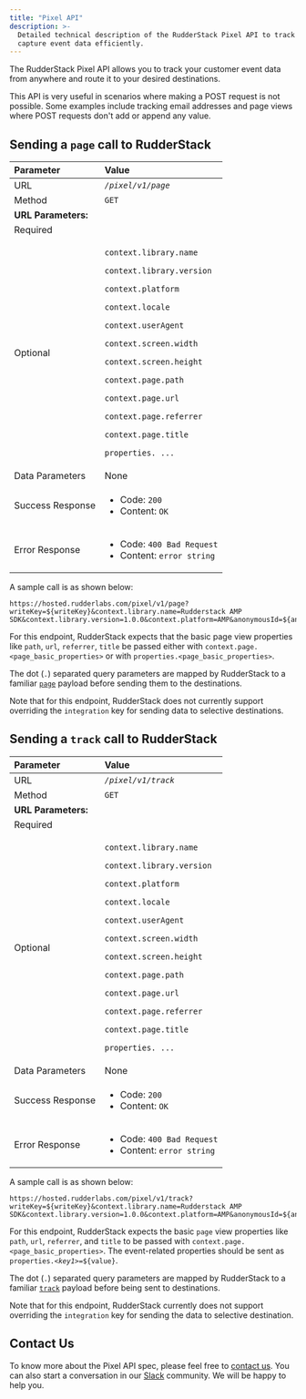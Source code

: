 ```yaml
---
title: "Pixel API"
description: >-
  Detailed technical description of the RudderStack Pixel API to track and
  capture event data efficiently.
---
```


The RudderStack Pixel API allows you to track your customer event data from anywhere and route it to your desired destinations.

This API is very useful in scenarios where making a POST request is not possible. Some examples include tracking email addresses and page views where POST requests don't add or append any value.

## Sending a `page` call to RudderStack

<table>
  <thead>
    <tr>
      <th style="text-align:left">Parameter</th>
      <th style="text-align:left">Value</th>
    </tr>
  </thead>
  <tbody>
    <tr>
      <td style="text-align:left">URL</td>
      <td style="text-align:left">
        <em>
          <code class="inline-code">/pixel/v1/page</code>
        </em>
      </td>
    </tr>
    <tr>
      <td style="text-align:left">Method</td>
      <td style="text-align:left">
        <code class="inline-code">GET</code>
      </td>
    </tr>
    <tr>
      <td style="text-align:left">
        <b>URL Parameters:</b>
      </td>
      <td style="text-align:left"></td>
    </tr>
    <tr>
      <td style="text-align:left">Required</td>
      <td style="text-align:left">
        <p></p>
        <p dangerouslySetInnerHTML={{ __html: "writeKey=${writeKey}" }}></p>
        <p
          dangerouslySetInnerHTML={{ __html: "anonymousId=${anonymousId}" }}
        ></p>
      </td>
    </tr>
    <tr>
      <td style="text-align:left">Optional</td>
      <td style="text-align:left">
        <p></p>
        <p dangerouslySetInnerHTML={{ __html: "userId=${userId}" }}></p>
        <p dangerouslySetInnerHTML={{ __html: "name=${page_name}" }}></p>
        <p>
          <code class="inline-code">context.library.name</code>
        </p>
        <p>
          <code class="inline-code">context.library.version</code>
        </p>
        <p>
          <code class="inline-code">context.platform</code>
        </p>
        <p>
          <code class="inline-code">context.locale</code>
        </p>
        <p>
          <code class="inline-code">context.userAgent</code>
        </p>
        <p>
          <code class="inline-code">context.screen.width</code>
        </p>
        <p>
          <code class="inline-code">context.screen.height</code>
        </p>
        <p>
          <code class="inline-code">context.page.path</code>
        </p>
        <p>
          <code class="inline-code">context.page.url</code>
        </p>
        <p>
          <code class="inline-code">context.page.referrer</code>
        </p>
        <p>
          <code class="inline-code">context.page.title</code>
        </p>
        <p>
          <code
            dangerouslySetInnerHTML={{
              __html: "properties.&lt;*key1*&gt;=${value}",
            }}
          ></code>
        </p>
        <p>
          <code
            dangerouslySetInnerHTML={{
              __html: "properties.&lt;*key2*&gt;=${value}",
            }}
          ></code>
        </p>
        <p>
          <code class="inline-code">properties. ...</code>
        </p>
      </td>
    </tr>
    <tr>
      <td style="text-align:left">Data Parameters</td>
      <td style="text-align:left">None</td>
    </tr>
    <tr>
      <td style="text-align:left">Success Response</td>
      <td style="text-align:left">
        <ul>
          <li>
            Code: <code class="inline-code">200</code>
          </li>
          <li>
            Content: <code class="inline-code">OK</code>
          </li>
        </ul>
      </td>
    </tr>
    <tr>
      <td style="text-align:left">Error Response</td>
      <td style="text-align:left">
        <ul>
          <li>
            Code: <code class="inline-code">400 Bad Request</code>
          </li>
          <li>
            Content: <code class="inline-code">error string</code>
          </li>
        </ul>
      </td>
    </tr>
  </tbody>
</table>

A sample call is as shown below:

```
https://hosted.rudderlabs.com/pixel/v1/page?writeKey=${writeKey}&context.library.name=Rudderstack AMP SDK&context.library.version=1.0.0&context.platform=AMP&anonymousId=${anonymousId}&context.locale=${browserLanguage}&context.userAgent=${userAgent}&context.page.path=${canonicalPath}&context.page.url=${canonicalUrl}&context.page.referrer=${documentReferrer}&context.page.title=${title}&context.screen.width=${screenWidth}&context.screen.height=${screenHeight}&properties.path=${canonicalPath}&properties.url=${canonicalUrl}&properties.referrer=${documentReferrer}&properties.title=${title}&name=${pageName}
```

<div class="warningBlock">

For this endpoint, RudderStack expects that the basic page view properties like <code class="inline-code">path</code>, <code class="inline-code">url</code>, <code class="inline-code">referrer</code>, <code class="inline-code">title</code> be passed either with <code class="inline-code">context.page.&lt;page_basic_properties&gt;</code> or with <code class="inline-code">properties.&lt;page_basic_properties&gt;</code>.

</div>

<div class="infoBlock">

The dot (<code class="inline-code">.</code>) separated query parameters are mapped by RudderStack to a familiar <a href="https://rudderstack.com/docs/rudderstack-api/http-api#81-page-payload"><code class="inline-code">page</code></a> payload before sending them to the destinations.

</div>

<div class="warningBlock">

Note that for this endpoint, RudderStack does not currently support overriding the <code class="inline-code">integration</code> key for sending data to selective destinations.

</div>

## Sending a `track` call to RudderStack

<table>
  <thead>
    <tr>
      <th style="text-align:left">Parameter</th>
      <th style="text-align:left">Value</th>
    </tr>
  </thead>
  <tbody>
    <tr>
      <td style="text-align:left">URL</td>
      <td style="text-align:left">
        <em>
          <code class="inline-code">/pixel/v1/track</code>
        </em>
      </td>
    </tr>
    <tr>
      <td style="text-align:left">Method</td>
      <td style="text-align:left">
        <code class="inline-code">GET</code>
      </td>
    </tr>
    <tr>
      <td style="text-align:left">
        <b>URL Parameters:</b>
      </td>
      <td style="text-align:left"></td>
    </tr>
    <tr>
      <td style="text-align:left">Required</td>
      <td style="text-align:left">
        <p></p>
        <p dangerouslySetInnerHTML={{ __html: "writeKey=${writeKey}" }}></p>
        <p
          dangerouslySetInnerHTML={{ __html: "anonymousId=${anonymousId}" }}
        ></p>
        <p dangerouslySetInnerHTML={{ __html: "event=${event_name}" }}></p>
      </td>
    </tr>
    <tr>
      <td style="text-align:left">Optional</td>
      <td style="text-align:left">
        <p dangerouslySetInnerHTML={{ __html: "userId=${userId}" }}></p>
        <p>
          <code class="inline-code">context.library.name</code>
        </p>
        <p>
          <code class="inline-code">context.library.version</code>
        </p>
        <p>
          <code class="inline-code">context.platform</code>
        </p>
        <p>
          <code class="inline-code">context.locale</code>
        </p>
        <p>
          <code class="inline-code">context.userAgent</code>
        </p>
        <p>
          <code class="inline-code">context.screen.width</code>
        </p>
        <p>
          <code class="inline-code">context.screen.height</code>
        </p>
        <p>
          <code class="inline-code">context.page.path</code>
        </p>
        <p>
          <code class="inline-code">context.page.url</code>
        </p>
        <p>
          <code class="inline-code">context.page.referrer</code>
        </p>
        <p>
          <code class="inline-code">context.page.title</code>
        </p>
        <p>
          <code
            dangerouslySetInnerHTML={{
              __html: "properties.&lt;*key1*&gt;=${value}",
            }}
          ></code>
        </p>
        <p>
          <code
            dangerouslySetInnerHTML={{
              __html: "properties.&lt;*key2*&gt;=${value}",
            }}
          ></code>
        </p>
        <p>
          <code class="inline-code">properties. ...</code>
        </p>
      </td>
    </tr>
    <tr>
      <td style="text-align:left">Data Parameters</td>
      <td style="text-align:left">None</td>
    </tr>
    <tr>
      <td style="text-align:left">Success Response</td>
      <td style="text-align:left">
        <ul>
          <li>
            Code: <code class="inline-code">200</code>
          </li>
          <li>
            Content: <code class="inline-code">OK</code>
          </li>
        </ul>
      </td>
    </tr>
    <tr>
      <td style="text-align:left">Error Response</td>
      <td style="text-align:left">
        <ul>
          <li>
            Code: <code class="inline-code">400 Bad Request</code>
          </li>
          <li>
            Content: <code class="inline-code">error string</code>
          </li>
        </ul>
      </td>
    </tr>
  </tbody>
</table>

A sample call is as shown below:

```
https://hosted.rudderlabs.com/pixel/v1/track?writeKey=${writeKey}&context.library.name=Rudderstack AMP SDK&context.library.version=1.0.0&context.platform=AMP&anonymousId=${anonymousId}&context.locale=${browserLanguage}&context.userAgent=${userAgent}&context.page.path=${canonicalPath}&context.page.url=${canonicalUrl}&context.page.referrer=${documentReferrer}&context.page.title=${title}&context.screen.width=${screenWidth}&context.screen.height=${screenHeight}&event=${eventName}&properties.key1=value1&properties.key2=value2
```

<div class="warningBlock">

For this endpoint, RudderStack expects the basic <code class="inline-code">page</code> view properties like <code class="inline-code">path</code>, <code class="inline-code">url</code>, <code class="inline-code">referrer</code>, and <code class="inline-code">title</code> to be passed with <code class="inline-code">context.page.&lt;page_basic_properties&gt;</code>. The event-related properties should be sent as <code class="inline-code">properties.&lt;*key1*&gt;=$&#123;value&#125;</code>.

</div>

<div class="infoBlock">

The dot (<code class="inline-code">.</code>) separated query parameters are mapped by RudderStack to a familiar <a href="https://rudderstack.com/docs/rudderstack-api/http-api#72-track-usage"><code class="inline-code">track</code></a> payload before being sent to destinations.

</div>

<div class="warningBlock">

Note that for this endpoint, RudderStack currently does not support overriding the <code class="inline-code">integration</code> key for sending the data to selective destination.

</div>

## Contact Us

To know more about the Pixel API spec, please feel free to [contact us](mailto:%20docs@rudderstack.com). You can also start a conversation in our [Slack](https://rudderstack.com/join-rudderstack-slack-community) community. We will be happy to help you.

